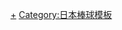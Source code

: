 {{Navbox
|name = 全国高等学校棒球锦标赛海报女郎
|title = [[全國高等學校棒球錦標賽]]海报女郎
|state = <includeonly>collapsed</includeonly>
|bodyclass = hlist
|list1 =
*1987、88 [[酒井法子]]
*1989 [[高岡早紀]]
*1990 [[高橋由美子]]
*1991 [[大路惠美]]
*1992 [[持田真樹]]
*1993 [[酒井美紀]]
*1994、95 [[菅野美穗]]
*1996 [[村田和美]]
*1997 [[松本莉緒|松本惠]]
*1998 [[清水千賀]]
*1999 [[吹石一惠]]
*2000 [[向山愛里]]
*2001 [[上戶彩]]
*2002 [[杏 (演員)|渡邊杏]]
*2003 [[石原聰美]]
*2004 [[鈴木杏]]
*2005 [[戶田惠梨香]]
*2006 [[藤井美菜]]
*2007 [[南澤奈央]]
*2008 [[石橋杏奈]]
}}<noinclude>
[[Category:全国高等学校棒球锦标赛海报女郎|+]]
[[Category:日本棒球模板]]
</noinclude>